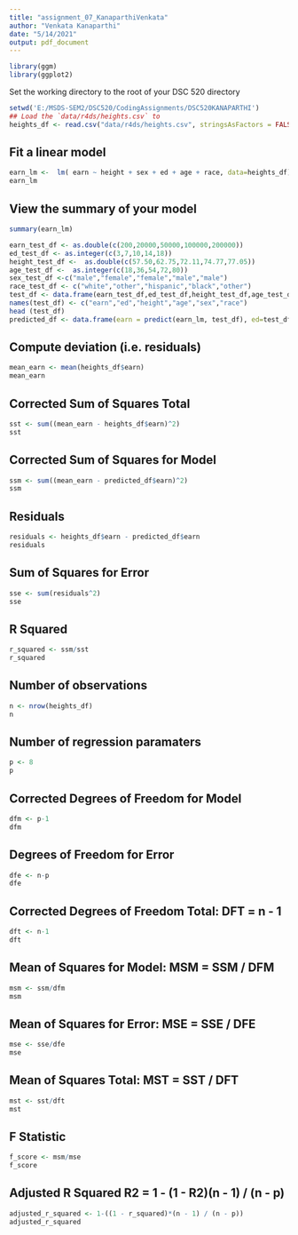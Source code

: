 ---
title: "assignment_07_KanaparthiVenkata"
author: "Venkata Kanaparthi"
date: "5/14/2021"
output: pdf_document
---

```{r include=TRUE}
library(ggm)
library(ggplot2)
```

Set the working directory to the root of your DSC 520 directory

```{r include=TRUE}
setwd('E:/MSDS-SEM2/DSC520/CodingAssignments/DSC520KANAPARTHI')
## Load the `data/r4ds/heights.csv` to
heights_df <- read.csv("data/r4ds/heights.csv", stringsAsFactors = FALSE)
```

## Fit a linear model
```{r include=TRUE}
earn_lm <-  lm( earn ~ height + sex + ed + age + race, data=heights_df)
earn_lm

```

## View the summary of your model
```{r include=TRUE}
summary(earn_lm)
```


```{r include=TRUE}
earn_test_df <- as.double(c(200,20000,50000,100000,200000))
ed_test_df <- as.integer(c(3,7,10,14,18))
height_test_df <-  as.double(c(57.50,62.75,72.11,74.77,77.05))
age_test_df <-  as.integer(c(18,36,54,72,80))
sex_test_df <-c("male","female","female","male","male")
race_test_df <- c("white","other","hispanic","black","other")
test_df <- data.frame(earn_test_df,ed_test_df,height_test_df,age_test_df,sex_test_df,race_test_df, stringsAsFactors = FALSE)
names(test_df) <- c("earn","ed","height","age","sex","race")
head (test_df)
predicted_df <- data.frame(earn = predict(earn_lm, test_df), ed=test_df$ed, race=test_df$race, height=test_df$height, age=test_df$age, sex=test_df$sex)
```

## Compute deviation (i.e. residuals)
```{r include=TRUE}
mean_earn <- mean(heights_df$earn)
mean_earn
```
## Corrected Sum of Squares Total
```{r include=TRUE}
sst <- sum((mean_earn - heights_df$earn)^2)
sst
```
## Corrected Sum of Squares for Model
```{r include=TRUE}
ssm <- sum((mean_earn - predicted_df$earn)^2)
ssm
```
## Residuals
```{r include=TRUE}
residuals <- heights_df$earn - predicted_df$earn
residuals
```
## Sum of Squares for Error
```{r include=TRUE}
sse <- sum(residuals^2)
sse
```
## R Squared
```{r include=TRUE}
r_squared <- ssm/sst
r_squared
```
## Number of observations
```{r include=TRUE}
n <- nrow(heights_df)
n
```
## Number of regression paramaters
```{r include=TRUE}
p <- 8
p
```
## Corrected Degrees of Freedom for Model
```{r include=TRUE}
dfm <- p-1
dfm
```
## Degrees of Freedom for Error
```{r include=TRUE}
dfe <- n-p
dfe
```
## Corrected Degrees of Freedom Total:   DFT = n - 1
```{r include=TRUE}
dft <- n-1
dft
```
## Mean of Squares for Model:   MSM = SSM / DFM
```{r include=TRUE}
msm <- ssm/dfm
msm
```
## Mean of Squares for Error:   MSE = SSE / DFE
```{r include=TRUE}
mse <- sse/dfe
mse
```
## Mean of Squares Total:   MST = SST / DFT
```{r include=TRUE}
mst <- sst/dft
mst
```
## F Statistic
```{r include=TRUE}
f_score <- msm/mse
f_score
```
## Adjusted R Squared R2 = 1 - (1 - R2)(n - 1) / (n - p)
```{r include=TRUE}
adjusted_r_squared <- 1-((1 - r_squared)*(n - 1) / (n - p))
adjusted_r_squared
```
